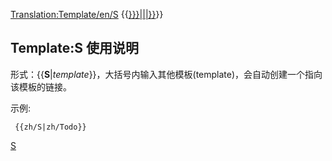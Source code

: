[[Translation:Template/en/S]]
<includeonly>{{[[:Template:{{{1}}}{{en/!}}{{{1}}}{{#IF:{{{2|}}}|&#124;{{{2}}}|}}]]}}</includeonly><noinclude>

==Template:S 使用说明==
形式：<nowiki>{{</nowiki>'''S'''|''template''}}，大括号内输入其他模板(template)，会自动创建一个指向该模板的链接。

示例:

<pre> {{zh/S|zh/Todo}}</pre>

{{zh/S|zh/Template name|Parameter}}

[[Category:en/Link Templates|S]]</noinclude>